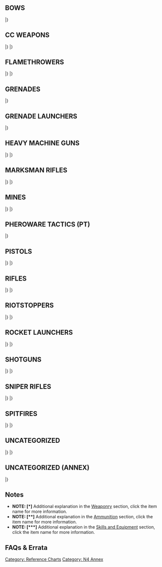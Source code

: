 {{section-reference-charts}}


==BOWS==
{{n4onlyitem}}
{{n4}}
{{weapon}}
{{weaponrow|Tactical Bow|+3|0|-6|--|--|--|--|PH|1|DA|ARM|[[Anti-materiel]], [[Silent]]}}
{{weaponrow|Viral Tactical Bow|+3|0|-6|--|--|--|--|PH|1|DA + SHOCK|BTS|[[Silent]]}}
|}
{{n4end}}


==CC WEAPONS==
{{c1}}
{{weapon}}
{{weaponrow|AP CC Weapon| | | | | | | |PH|1|AP|ARM|[[CC]]}}
{{weaponrow|CC Weapon| | | | | | | |PH|1|N|ARM|[[CC]]}}
{{weaponrow|DA CC Weapon| | | | | | | |PH|1|DA|ARM|[[CC]]}}
{{weaponrow|Monofilament CC Weapon| | | | | | | |12|1|N|ARM|[[ARM&#61;0]], [[CC]], [[State Trait | State:]] [[Dead]]}}
{{weaponrow|PARA CC Weapon| | | | | | | |--|1|PARA|PH-6|[[CC]], [[Non-Lethal]], [[State Trait | State:]] [[Immobilized-A]]}}
|}
{{c1end}}{{n4}}
{{weapon}}
{{weaponrow|AP CC Weapon| | | | | | | |PH|1|AP|ARM|[[CC]]}}
{{weaponrow|AP + DA CC Weapon| | | | | | | |PH|1|AP + DA|ARM|[[Anti-materiel]], [[CC]]}}
{{weaponrow|AP + Shock CC Weapon| | | | | | | |PH|1|AP + SHOCK|ARM|[[CC]]}}
{{weaponrow|CC Weapon| | | | | | | |PH|1|N|ARM|[[CC]]}}
{{weaponrow|DA CC Weapon| | | | | | | |PH|1|DA|ARM|[[Anti-materiel]], [[CC]]}}
{{weaponrow|E/M CC Weapon| | | | | | | |PH|1|N+E/M|BTS|[[CC]], [**]}}
{{weaponrow|EXP CC Weapon| | | | | | | |PH|1|EXP|ARM|[[Anti-materiel]], [[CC]]}}
{{weaponrow|Monofilament CC Weapon| | | | | | | |12|1|N|ARM|[[ARM&#61;0]], [[CC]], [[State Trait | State:]] [[Dead]]}}
{{weaponrow|PARA CC Weapon| | | | | | | |--|1|PARA|PH-6|[[CC]], [[State Trait | State:]] [[IMM-A]], [[Non-Lethal]]}}
{{weaponrow|Shock CC Weapon| | | | | | | |PH|1|SHOCK|ARM|[[CC]]}}
{{weaponrow|T2 CC Weapon| | | | | | | |PH|1|T2|ARM|[[Anti-materiel]], [[CC]]}}
{{weaponrow|[[Trench-Hammer]] (Thrown Mode)|0|--|--|--|--|--|--|13|1|DA|ARM|[[Anti-materiel]], [[Throwing Weapon]], [[Disposable (3)]], [*]}}
{{weaponrow|[[Trench-Hammer]] (CC Mode)| | | | | | | |PH|1|DA|ARM|[[Anti-materiel]], [[CC]], [[Disposable (3)]], [*]}}
{{weaponrow|Viral CC Weapon| | | | | | | |PH|1|DA + SHOCK|BTS|[[CC]]}}
{{weaponrow|[[Vorpal CC Weapon]] (Thrown Mode)|+3|--|--|--|--|--|--|12|1|N|ARM|[[Throwing Weapon]], [[ARM&#61;0]], [[State Trait | State:]] [[Dead]], [*]}}
{{weaponrow|[[Vorpal CC Weapon]] (CC Mode)| | | | | | | |12|1|N|ARM|[[ARM&#61;0]], [[CC]], [[State Trait | State:]] [[Dead]], [*]}}
|}
{{n4end}}


==FLAMETHROWERS==
{{c1}}
{{weapon}}
{{weaponrow|Heavy Flamethrower| | | | | | | |14|1|N|ARM|[[Continuous Damage]], [[Direct Template (Large Teardrop)]]}}
{{weaponrow|Light Flamethrower| | | | | | | |13|1|N|ARM|[[Continuous Damage]], [[Direct Template (Small Teardrop)]]}}
|}
{{c1end}}{{n4}}
{{weapon}}
{{weaponrow|Heavy Flamethrower| | | | | | | |14|1|N|ARM|[[Traits#Intuitive_Attack | Intuitive Attack]], [[Continuous Damage]], [[Direct Template (Large Teardrop)]]}}
{{weaponrow|Light Flamethrower| | | | | | | |13|1|N|ARM|[[Traits#Intuitive_Attack | Intuitive Attack]], [[Continuous Damage]], [[Direct Template (Small Teardrop)]]}}
|}
{{n4end}}


==GRENADES==
{{n4onlyitem}}
{{n4}}
{{weapon}}
{{weaponrow|[[Eclipse]] Grenades|+3|-3|--|--|--|--|--|--|1|ECLIPSE|--|[[Traits#Speculative_Attack | Speculative Attack]], [[Throwing Weapon]], [[Impact Template (Circular)]], [[Non-Lethal]], [[Reflective]], [[Targetless]], [**]}}
{{weaponrow|[[E/M]] Grenades|+3|-3|--|--|--|--|--|13|1|E/M|BTS|[[Traits#Speculative_Attack | Speculative Attack]], [[Throwing Weapon]], [[Impact Template (Circular)]], [[Non-Lethal]], [**]}}
{{weaponrow|Grenades|+3|-3|--|--|--|--|--|13|1|N|ARM|[[Traits#Speculative_Attack | Speculative Attack]], [[Throwing Weapon]], [[Impact Template (Circular)]]}}
{{weaponrow|[[Smoke]] Grenades|+3|-3|--|--|--|--|--|--|1|Smoke|--|[[Traits#Speculative_Attack | Speculative Attack]], [[Throwing Weapon]], [[Impact Template (Circular)]], [[Non-Lethal]], [[Targetless]], [**]}}
|}
{{n4end}}


==GRENADE LAUNCHERS==
{{n4onlyitem}}
{{n4}}
{{weapon}}
{{weaponrow|[[Eclipse]] Grenade Launcher|0|0|0|-3|-6|-6|--|-|1|ECLIPSE|--|[[Traits#Speculative_Attack | Speculative Attack]], [[Non-Lethal]], [[Impact Template (Circular)]], [[Reflective]], [[Targetless]], [**]}}
{{weaponrow|[[E/M]] Grenade Launcher|0|0|0|-3|-6|-6|--|13|1|E/M|BTS|[[Traits#Speculative_Attack | Speculative Attack]], [[Non-Lethal]], [[Impact Template (Circular)]], [**]}}
{{weaponrow|Grenade Launcher|0|0|0|-3|-6|-6|--|13|1|N|ARM|[[Traits#Speculative_Attack | Speculative Attack]], [[Impact Template (Circular)]]}}
{{weaponrow|[[Smoke]] Grenade Launcher|0|0|0|-3|-6|-6|--|--|1|Smoke|--|[[Traits#Speculative_Attack | Speculative Attack]], [[Non-Lethal]], [[Impact Template (Circular)]], [[Targetless]], [**]}}
|}
{{n4end}}


==HEAVY MACHINE GUNS==
{{c1}}
{{weapon}}
{{weaponrow|AP Heavy Machine Gun|-3|0|+3|+3|-3|-3|--|15|4|AP|ARM|}}
{{weaponrow|Heavy Machine Gun|-3|0|+3|+3|-3|-3|--|15|4|N|ARM|}}
{{weaponrow|MULTI Heavy Machine Gun (Burst Mode)|-3|0|+3|+3|-3|-3|--|15|4|AP|ARM|}}
{{weaponrow|MULTI Heavy Machine Gun (Anti-materiel Mode)|-3|0|+3|+3|-3|-3|--|15|1|EXP|ARM|}}
|}
{{c1end}}{{n4}}
{{weapon}}
{{weaponrow|AP Heavy Machine Gun|-3|0|+3|+3|-3|-3|--|15|4|AP|ARM|[[Suppressive Fire]]}}
{{weaponrow|Heavy Machine Gun|-3|0|+3|+3|-3|-3|--|15|4|N|ARM|[[Suppressive Fire]]}}
{{weaponrow|MULTI Heavy Machine Gun (Burst Mode)|-3|0|+3|+3|-3|-3|--|15|4|AP / SHOCK|ARM|[[Suppressive Fire]]}}
{{weaponrow|MULTI Heavy Machine Gun (Anti-materiel Mode)|-3|0|+3|+3|-3|-3|--|15|1|EXP|ARM|[[Anti-materiel]]}}
|}
{{n4end}}


==MARKSMAN RIFLES==
{{c1}}
{{weapon}}
{{weaponrow|AP Marksman Rifle|-3|+3|+3|-3|-3|-6|--|13|3|AP|ARM|}}
{{weaponrow|Marksman Rifle|-3|+3|+3|-3|-3|-6|--|13|3|N|ARM|}}
|}
{{c1end}}{{n4}}
{{weapon}}
{{weaponrow|AP Marksman Rifle|-3|+3|+3|-3|-3|-6|--|13|3|AP|ARM|[[Suppressive Fire]]}}
{{weaponrow|K1 Marksman Rifle|-3|+3|+3|-3|-3|-6|--|13|3|N|ARM|[[Anti-materiel]], [[ARM&#61;0]], [[Suppressive Fire]]}}
{{weaponrow|Marksman Rifle|-3|+3|+3|-3|-3|-6|--|13|3|N|ARM|[[Suppressive Fire]]}}
{{weaponrow|MULTI Marksman Rifle (Burst Mode)|-3|+3|+3|-3|-3|-6|--|13|3|AP / SHOCK|ARM|[[Suppressive Fire]]}}
{{weaponrow|MULTI Marksman Rifle (Anti-materiel Mode)|-3|+3|+3|-3|-3|-6|--|13|1|DA|ARM|[[Anti-materiel]]}}
{{weaponrow|Shock Marksman Rifle|-3|+3|+3|-3|-3|-6|--|13|3|SHOCK|ARM|[[Suppressive Fire]]}}
{{weaponrow|T2 Marksman Rifle|-3|+3|+3|-3|-3|-6|--|13|3|T2|ARM|[[Anti-materiel]], [[Suppressive Fire]]}}
{{weaponrow|Viral Marksman Rifle|-3|+3|+3|-3|-3|-6|--|13|3|DA + Shock|BTS|[[Suppressive Fire]]}}
|}
{{n4end}}

==MINES==
{{c1}}
{{weapon}}
{{weaponrow|[[Mines | Anti-personnel Mine]]| | | | | | | |13|1|N|ARM|[[Concealed]], [[Deployable]], [[Direct Template (Small Teardrop)]], [[Disposable (3)]], [*]}}
|}
{{c1end}}{{n4}}
{{weapon}}
{{weaponrow|AP [[Mines]]| | | | | | | |13|1|AP|ARM|[[Traits#Intuitive_Attack | Intuitive Attack]], [[Concealed]], [[Disposable (3)]], [[Direct Template (Small Teardrop)]], [[Deployable]], [*]}}
{{weaponrow|[[Chest Mines]] (CC Mode)| | | | | | | |13|1|SHOCK|ARM|[[CC Attack (+3)]], [[Disposable (2)]]}}
{{weaponrow|[[Chest Mines]] (BS Mode)| | | | | | | |13|1|SHOCK|ARM|[[Traits#Intuitive_Attack | Intuitive Attack]], [[Disposable (2)]], [[Direct Template (Small Teardrop)]], [[Double Shot]]}}
{{weaponrow|[[Cybermines]]| | | | | | | |15|1|--|BTS|[[Comms Attack]], [[Traits#Intuitive_Attack | Intuitive Attack]], [[Concealed]], [[Disposable (3)]], [[Non-Lethal]], [[Direct Template (Small Teardrop)]], [[Deployable]], {{erratahighlight}}[[State | State: Immobilized-B]], {{erratahighlight-end}}[*]}}
{{weaponrow|[[Drop Bears]] (Throwing Weapon)|+3|-3|--|--|--|--|--|--|1|--|--|[[Throwing Weapon]], [[Traits#Speculative_Attack | Speculative Attack]], [[Disposable (3)]], [[Targetless]], [*]}}
{{weaponrow|[[Drop Bears]] (Deployable Weapon)| | | | | | | |13|1|SHOCK|ARM|[[Traits#Intuitive_Attack | Intuitive Attack]], [[Disposable (3)]], [[Direct Template (Small Teardrop)]], [[Deployable]], [*]}}
{{weaponrow|E/M [[Mines]]| | | | | | | |13|1|E/M|BTS|[[Traits#Intuitive_Attack | Intuitive Attack]], [[Concealed]], [[Disposable (3)]], [[Direct Template (Small Teardrop)]], [[Non-Lethal]], [[Deployable]], [**]}}
{{weaponrow|[[Mine Dispenser]]|0|+3|-3|-6|-6|-6|--|--|1|--|--|[[Traits#Speculative_Attack | Speculative Attack]], [[Disposable (2)]], [[Double Shot]], [[Targetless]], [*]}}
{{weaponrow|Monofilament [[Mines]]| | | | | | | |12|1|N|ARM|[[Traits#Intuitive_Attack | Intuitive Attack]], [[Concealed]], [[Disposable (3)]], [[Direct Template (Small Teardrop)]], [[Deployable]], [[ARM&#61;0]], [[State Trait | State:]] [[Dead]]. [*]}}
{{weaponrow|Shock [[Mines]]| | | | | | | |13|1|SHOCK|ARM|[[Traits#Intuitive_Attack | Intuitive Attack]], [[Concealed]], [[Disposable (3)]], [[Direct Template (Small Teardrop)]], [[Deployable]], [*]}}
{{weaponrow|Viral [[Mines]]| | | | | | | |13|1|DA + SHOCK|BTS|[[Traits#Intuitive_Attack | Intuitive Attack]], [[Concealed]], [[Disposable (3)]], [[Direct Template (Small Teardrop)]], [[Deployable]], [*]}}
{{weaponrow|[[WildParrot]]| | | | | | | |13|1|E/M|BTS|[[Traits#Intuitive_Attack | Intuitive Attack]], [[Disposable (1)]], [[Direct Template (Small Teardrop)]], [[Deployable]], [[Perimeter]]. [*]}}
|}
{{n4end}}

== PHEROWARE TACTICS (PT) ==
{{n4annex}}
{{n4}}
{{weapon}}
{{weaponrow|PT: Endgame| | | | | | | |13|2|AP|BTS|[[BioWeapon]], [[Comms Attack]], [[No LoF]], [[Technical Weapon]], [[Traits#Zone_of_Control | Zone of Control]]}}
{{weaponrow|PT: Eraser| | | | | | | |14|2|DA|BTS|[[BioWeapon]], [[Comms Attack]], [[No LoF]], [[Non-Lethal]], [[State Trait | State:]] [[Isolated]], [[Technical Weapon]], [[Traits#Zone_of_Control | Zone of Control]]}}
{{weaponrow|PT: Mirrorball| | | | | | | |--|1|ECLIPSE|--|[[Comms Attack]], [[No LoF]], [[Non-Lethal]], [[Reflective]], [[Targetless]], [[Technical Weapon]], [[Impact Template (Circular)]], [[Traits#Zone_of_Control | Zone of Control]]}}
|}
{{n4end}}

==PISTOLS==
{{c1}}
{{weapon}}
{{weaponrow|Heavy [[Pistol]] (Burst Mode)|+3|0|-6|--|--|--|--|14|2|N|ARM|[*]}}
{{weaponrow|Heavy [[Pistol]] (CC Mode)| | | | | | | |14|1|N|ARM|[[CC]], [*]}}
{{weaponrow|[[Pistol]] (Burst Mode)|+3|0|-6|--|--|--|--|11|2|N|ARM|[*]}}
{{weaponrow|[[Pistol]] (CC Mode)| | | | | | | |11|1|N|ARM|[[CC]], [*]}}
|}
{{c1end}}{{n4}}
{{weapon}}
{{weaponrow|AP Heavy [[Pistol]] (Burst Mode)|+3|0|-6|--|--|--|--|14|2|AP|ARM|[*]}}
{{weaponrow|AP Heavy [[Pistol]] (CC Mode)| | | | | | | |14|1|AP|ARM|[[CC]], [*]}}
{{weaponrow|Assault [[Pistol]] (Burst Mode)|+3|0|-6|--|--|--|--|13|4|N|ARM|[*]}}
{{weaponrow|Assault [[Pistol]] (CC Mode)| | | | | | | |13|1|N|ARM|[[CC]], [*]}}
{{weaponrow|Breaker [[Pistol]] (Burst Mode)|+3|0|-6|--|--|--|--|12|2|AP|BTS|[*]}}
{{weaponrow|Breaker [[Pistol]] (CC Mode)| | | | | | | |12|1|AP|BTS|[[CC]], [*]}}
{{weaponrow|Heavy [[Pistol]] (Burst Mode)|+3|0|-6|--|--|--|--|14|2|SHOCK|ARM|[*]}}
{{weaponrow|Heavy [[Pistol]] (CC Mode)| | | | | | | |14|1|SHOCK|ARM|[[CC]], [*]}}
{{weaponrow|MULTI [[Pistol]] (Burst Mode)|+3|0|-6|--|--|--|--|13|2|AP / SHOCK|ARM|[*]}}
{{weaponrow|MULTI [[Pistol]] (Anti-materiel Mode)|+3|0|-6|--|--|--|--|13|1|DA|ARM|[[Anti-materiel]], [*]}}
{{weaponrow|MULTI [[Pistol]] (CC Mode)| | | | | | | |13|1|AP / SHOCK / DA|ARM|[[Anti-Materiel]] (DA), [[CC]], [*]}}
{{weaponrow|[[Pistol]] (Burst Mode)|+3|0|-6|--|--|--|--|11|2|N|ARM|[*]}}
{{weaponrow|[[Pistol]] (CC Mode)| | | | | | | |11|1|N|ARM|[[CC]], [*]}}
{{weaponrow|Stun [[Pistol]] (Burst Mode)|+3|0|-6|--|--|--|--|11|2|Stun|BTS|[[Non-Lethal]], [*]}}
{{weaponrow|Stun [[Pistol]] (CC Mode)| | | | | | | |11|1|Stun|BTS|[[CC]], [[Non-Lethal]], [*]}}
{{weaponrow|Viral [[Pistol]] (Burst Mode)|+3|0|-6|--|--|--|--|12|2|DA + SHOCK|BTS|[*]}}
{{weaponrow|Viral [[Pistol]] (CC Mode)| | | | | | | |12|1|DA + SHOCK|BTS|[[CC]], [*]}}
|}
{{n4end}}


==RIFLES==
{{c1}}
{{weapon}}
{{weaponrow|AP Rifle|0|+3|-3|-3|-6|-6|--|13|3|AP|ARM|}}
{{weaponrow|Breaker Combi Rifle|+3|+3|-3|-3|-6|-6|--|13|3|AP|BTS|}}
{{weaponrow|Combi Rifle|+3|+3|-3|-3|-6|-6|--|13|3|N|ARM|}}
{{weaponrow| MULTI Rifle (Burst Mode)|+3|+3|-3|-3|-6|-6|--|13|3|AP|ARM|}}
{{weaponrow| MULTI Rifle (Anti-materiel Mode)|+3|+3|-3|-3|-6|-6|--|13|1|DA|ARM|}}
{{weaponrow|Rifle|0|+3|-3|-3|-6|-6|--|13|3|N|ARM|}}
|}
{{c1end}}{{n4}}
{{weapon}}
{{weaponrow|AP Rifle|0|+3|-3|-3|-6|-6|--|13|3|AP|ARM|[[Suppressive Fire]]}}
{{weaponrow|Breaker Rifle|0|+3|-3|-3|-6|-6|--|13|3|AP|BTS|[[Suppressive Fire]]}}
{{weaponrow|Breaker Combi Rifle|+3|+3|-3|-3|-6|-6|--|13|3|AP|BTS|[[Suppressive Fire]]}}
{{weaponrow|Combi Rifle|+3|+3|-3|-3|-6|-6|--|13|3|N|ARM|[[Suppressive Fire]]}}
{{weaponrow|K1 Combi Rifle|+3|+3|-3|-3|-6|-6|--|13|3|N|ARM|[[Anti-materiel]], [[ARM&#61;0]], [[Suppressive Fire]]}}
{{weaponrow|MULTI Rifle (Burst Mode)|+3|+3|-3|-3|-6|-6|--|13|3|AP / SHOCK|ARM|[[Suppressive Fire]]}}
{{weaponrow|MULTI Rifle (Anti-materiel Mode)|+3|+3|-3|-3|-6|-6|--|13|1|DA|ARM|[[Anti-materiel]]}}
{{weaponrow|Plasma Rifle (Blast Mode)|+3|+3|-3|-3|-6|-6|--|13|3|N|[[Combined Saving Roll | ARM+BTS]]|[[Suppressive Fire]], [[Impact Template (Circular)]]}}
{{weaponrow|Plasma Rifle (Hit Mode)|+3|+3|-3|-3|-6|-6|--|14|3|N|[[Combined Saving Roll | ARM+BTS]]|[[Suppressive Fire]]}}
{{weaponrow|Rifle|0|+3|-3|-3|-6|-6|--|13|3|N|ARM|[[Suppressive Fire]]}}
{{weaponrow|T2 Rifle|0|+3|-3|-3|-6|-6|--|13|3|T2|ARM|[[Anti-materiel]], [[Suppressive Fire]]}}
{{weaponrow|Viral Combi Rifle|+3|+3|-3|-3|-6|-6|--|13|3|DA + SHOCK|BTS|[[Suppressive Fire]]}}
{{weaponrow|Viral Rifle|0|+3|-3|-3|-6|-6|--|13|3|DA + SHOCK|BTS|[[Suppressive Fire]]}}
|}
{{n4end}}


==RIOTSTOPPERS==
{{c1}}
{{weapon}}
{{weaponrow|Heavy Riotstopper| | | | | | | |--|1|PARA|PH-6|[[Direct Template (Large Teardrop)]], [[Non-Lethal]], [[State Trait | State:]] [[Immobilized-A]]}}
{{weaponrow|Light Riotstopper| | | | | | | |--|1|PARA|PH-6|[[Direct Template (Small Teardrop)]], [[Non-Lethal]], [[State Trait | State:]] [[Immobilized-A]]}}
|}
{{c1end}}{{n4}}
{{weapon}}
{{weaponrow|Heavy Riotstopper| | | | | | | |--|1|PARA|PH-6|[[State Trait | State:]] [[IMM-A]], [[Non-Lethal]], [[Direct Template (Large Teardrop)]]}}
{{weaponrow|Light Riotstopper| | | | | | | |--|1|PARA|PH-6|[[State Trait | State:]] [[IMM-A]], [[Non-Lethal]], [[Direct Template (Small Teardrop)]]}}
|}
{{n4end}}


==ROCKET LAUNCHERS==
{{c1}}
{{weapon}}
{{weaponrow|Heavy Rocket Launcher (Hit Mode)|-3|0|+3|+3|-3|-3|--|15|2|N|ARM|[[Continuous Damage]]}}
|}
{{c1end}}{{n4}}
{{weapon}}
{{weaponrow|Heavy Rocket Launcher (Blast Mode)|-3|0|+3|+3|-3|-3|--|14|2|N|ARM|[[Continuous Damage]], [[Impact Template (Circular)]]}}
{{weaponrow|Heavy Rocket Launcher (Hit Mode)|-3|0|+3|+3|-3|-3|--|15|2|N|ARM|[[Continuous Damage]]}}
{{weaponrow|Light Rocket Launcher (Blast Mode)|0|+3|+3|-3|-6|-6|--|13|2|N|ARM|[[Continuous Damage]], [[Impact Template (Circular)]]}}
{{weaponrow|Light Rocket Launcher (Hit Mode)|0|+3|+3|-3|-6|-6|--|14|2|N|ARM|[[Continuous Damage]]}}
|}
{{n4end}}

==SHOTGUNS==
{{c1}}
{{weapon}}
{{weaponrow|Boarding Shotgun (Hit Mode)|+6|0|-3|--|--|--|--|14|2|AP|ARM|}}
{{weaponrow|Boarding Shotgun (Blast Mode)| | | | | | | |14|2|N|ARM|[[Direct Template (Small Teardrop)]]}}
{{weaponrow|Light Shotgun (Hit Mode)|+6|0|-3|--|--|--|--|13|2|N|ARM|}}
{{weaponrow|Light Shotgun (Blast Mode)| | | | | | | |13|2|N|ARM|[[Direct Template (Small Teardrop)]]}}
|}
{{c1end}}{{n4}}
{{weapon}}
{{weaponrow|Boarding Shotgun (Hit Mode)|+6|0|-3|--|--|--|--|14|2|AP|ARM|}}
{{weaponrow|Boarding Shotgun (Blast Mode)| | | | | | | |14|2|N|ARM|[[Direct Template (Small Teardrop)]]}}
{{weaponrow|T2 Boarding Shotgun (Hit Mode)|+6|0|-3|--|--|--|--|14|2|T2|ARM|[[Anti-materiel]]}}
{{weaponrow|T2 Boarding Shotgun (Blast Mode)| | | | | | | |14|2|N|ARM|[[Direct Template (Small Teardrop)]]}}
{{weaponrow|Heavy Shotgun (Hit Mode)|+6|0|-3|--|--|--|--|15|2|AP|ARM|}}
{{weaponrow|Heavy Shotgun (Blast Mode)| | | | | | | |15|2|N|ARM|[[Direct Template (Small Teardrop)]]}}
{{weaponrow|Light Shotgun (Hit Mode)|+6|0|-3|--|--|--|--|13|2|N|ARM|}}
{{weaponrow|Light Shotgun (Blast Mode)| | | | | | | |13|2|N|ARM|[[Direct Template (Small Teardrop)]]}}
{{weaponrow|Vulkan Shotgun (Hit Mode)|+6|0|-3|--|--|--|--|14|2|AP|ARM|}}
{{weaponrow|Vulkan Shotgun (Blast Mode)| | | | | | | |14|2|N|ARM|[[Continuous Damage]], [[Direct Template (Small Teardrop)]]}}
|}
{{n4end}}


==SNIPER RIFLES==
{{c1}}
{{weapon}}
{{weaponrow|AP Sniper Rifle|-3|0|+3|+3|+3|+3|-3|15|2|AP|ARM|}}
{{weaponrow|MULTI Sniper Rifle (Burst Mode)|-3|0|+3|+3|+3|+3|-3|15|2|AP|ARM|}}
{{weaponrow| MULTI Sniper Rifle (Anti-materiel Mode)|-3|0|+3|+3|+3|+3|-3|15|1|DA|ARM|}}
{{weaponrow|Sniper Rifle|-3|0|+3|+3|+3|+3|-3|15|2|N|ARM|}}
|}
{{c1end}}{{n4}}
{{weapon}}
{{weaponrow|AP Sniper Rifle|-3|0|+3|+3|+3|+3|-3|15|2|AP|ARM|}}
{{weaponrow|K1 Sniper Rifle|-3|0|+3|+3|+3|+3|-3|13|2|N|ARM|[[Anti-materiel]], [[ARM&#61;0]]}}
{{weaponrow|MULTI Sniper Rifle (Burst Mode)|-3|0|+3|+3|+3|+3|-3|15|2|AP / SHOCK|ARM|}}
{{weaponrow|MULTI Sniper Rifle (Anti-materiel Mode)|-3|0|+3|+3|+3|+3|-3|15|2|DA|ARM|[[Anti-materiel]]}}
{{weaponrow|Plasma Sniper Rifle (Blast Mode)|-3|0|+3|+3|+3|+3|-3|14|2|N|[[Combined Saving Roll | ARM+BTS]]|[[Impact Template (Circular)]]}}
{{weaponrow|Plasma Sniper Rifle (Hit Mode)|-3|0|+3|+3|+3|+3|-3|15|2|N|[[Combined Saving Roll | ARM+BTS]]|}}
{{weaponrow|Sniper Rifle|-3|0|+3|+3|+3|+3|-3|15|2|SHOCK|ARM|}}
{{weaponrow|T2 Sniper Rifle|-3|0|+3|+3|+3|+3|-3|15|2|T2|ARM|[[Anti-materiel]]}}
{{weaponrow|Viral Sniper Rifle|-3|0|+3|+3|+3|+3|-3|15|2|DA + SHOCK|BTS|}}
|}
{{n4end}}


==SPITFIRES==
{{c1}}
{{weapon}}
{{weaponrow|AP Spitfire|0|+3|+3|-3|-6|-6|--|14|4|AP|ARM|}}
{{weaponrow|Spitfire|0|+3|+3|-3|-6|-6|--|14|4|N|ARM|}}
|}
{{c1end}}{{n4}}
{{weapon}}
{{weaponrow|AP Spitfire|0|+3|+3|-3|-6|-6|--|14|4|AP|ARM|[[Suppressive Fire]]}}
{{weaponrow|Spitfire|0|+3|+3|-3|-6|-6|--|14|4|N|ARM|[[Suppressive Fire]]}}
|}
{{n4end}}


==UNCATEGORIZED==
{{c1}}
{{weapon}}
{{weaponrow|Chain Colt| | | | | | | |13|1|N|ARM|[[Direct Template (Small Teardrop)]]}}
{{weaponrow|Chain Rifle| | | | | | | |13|1|N|ARM|[[Direct Template (Large Teardrop)]]}}
{{weaponrow|[[Discover]]|+3|0|0|0|-3|-3|-6| | | | |[*]}}
{{weaponrow|Feuerbach|-3|0|+3|+3|0|0|--|14|2|AP + DA|ARM|}}
{{weaponrow|Hyper Rapid Magnetic Cannon|-3|0|+3|+3|0|0|--|15|5|AP|ARM|}}
{{weaponrow|[[MediKit]]|+3|0|-6|--|--|--|--|--|1|--|--|[[Non-Lethal]], [*]}}
{{weaponrow|Missile Launcher|-3|0|0|+3|+3|-3|-3|14|1|AP + EXP|ARM|}}
{{weaponrow|Mk12|0|+3|+3|-3|-6|-6|--|15|3|N|ARM|}}
{{weaponrow|Nanopulser| | | | | | | |13|1|N|BTS|[[Direct Template (Small Teardrop)]]}}
{{weaponrow|Red Fury|0|+3|+3|-3|-3|-6|--|13|4|N|ARM|}}
{{weaponrow|Submachine Gun|+3|0|-3|-6|--|--|--|13|3|AP|ARM|}}
|}
{{c1end}}{{n4}}
{{weapon}}
{{weaponrow|Adhesive Launcher|0|+3|-3|-3|-6|-6|--|--|1|PARA|PH-6|[[Non-Lethal]]{{erratahighlight}}, [[State | State: Immobilized-A]]{{erratahighlight-end}}}}
{{weaponrow|Akrylat-kanone|-3|0|+3|+3|-3|-3|--|--|1|PARA|PH-6|[[Disposable (2)]], [[State Trait | State:]] [[IMM-A]], [[Non-Lethal]]}}
{{weaponrow|Blitzen|-3|0|+3|+3|-3|-3|--|14|1|E/M|BTS|[[Disposable (2)]], [[Non-Lethal]], [**]}}
{{weaponrow|Chain-colt| | | | | | | |13|1|N|ARM|[[Traits#Intuitive_Attack | Intuitive Attack]], [[Direct Template (Small Teardrop)]]}}
{{weaponrow|Chain Rifle| | | | | | | |13|1|N|ARM|[[Traits#Intuitive_Attack | Intuitive Attack]], [[Direct Template (Large Teardrop)]]}}
{{weaponrow|Contender|0|+3|-3|-3|-6|-6|--|13|1|DA|ARM|[[Anti-materiel]]}}
{{weaponrow|[[CrazyKoala]]| | | | | | | |15|1|SHOCK|ARM|[[Disposable (2)]], [[Boost]], [[Perimeter]], [[Deployable]], [*]}}
{{weaponrow|Deactivator|+6|+3|-6|--|--|--|--|--|1|--|--|[[Technical Weapon]], [[BS Attack]], [***]}}
{{weaponrow|[[Discover]]|+3|0|0|0|-3|-3|-6|--|--|--|--|[***]}}
{{weaponrow|[[D-Charges]] (Deployable Mode)| | | | | | | |14|1|AP + EXP|ARM|[[Anti-materiel]], [[Disposable (3)]], [[Deployable]], [*]}}
{{weaponrow|[[D-Charges]] (CC Mode)| | | | | | | |14|1|AP + EXP|ARM|[[Anti-materiel]], [[CC]], [[Disposable (3)]], [*]}}
{{weaponrow|E/Marat| | | | | | | |13|1|E/M|BTS|[[Traits#Intuitive_Attack | Intuitive Attack]], [[Non-Lethal]], [[Direct Template (Large Teardrop)]], [**]}}
{{weaponrow|E/Mitter|0|+3|-3|-3|-6|-6|--|13|1|E/M|BTS|[[Non-Lethal]], [**]}}
{{weaponrow|[[FastPanda]]| | | | | | | |--|1|--|--|[[Disposable (1)]], [[Indiscriminate]], [[Perimeter]], [[Deployable]], [[Traits#Zone_of_Control | Zone of Control]], [***]}}
{{weaponrow|Feuerbach (Blast Mode)|-3|0|+3|+3|0|0|--|14|1|EXP|ARM|[[Anti-materiel]]}}
{{weaponrow|Feuerbach (Burst Mode)|-3|0|+3|+3|0|0|--|14|2|AP + DA|ARM|[[Anti-materiel]]}}
{{weaponrow|Flammenspeer (Blast Mode)|-3|0|+3|+3|-3|-3|--|14|1|N|ARM|[[Continuous Damage]], [[Disposable (2)]], [[Impact Template (Circular)]]}}
{{weaponrow|Flammenspeer (Hit Mode)|-3|0|+3|+3|-3|-3|--|15|1|N|ARM|[[Continuous Damage]], [[Disposable (2)]]}}
{{weaponrow|Flash Pulse|0|+3|+3|-3|-3|-3|-6|13|1|Stun|BTS|[[Technical Weapon]], [[Non-Lethal]]}}
{{weaponrow|Forward Observer|0|0|0|-3|-3|-3|-6|--|2|--|--|[[Technical Weapon]], [[State Trait | State:]] [[Targeted]], [[Non-Lethal]], [***]}}
{{weaponrow|Gizmokit|+3|0|-6|--|--|--|--|--|1|--|--|[[Non-Lethal]], [***]}}
{{weaponrow|Hyper-rapid Magnetic Cannon (Burst Mode)|-3|0|+3|+3|0|0|--|15|5|AP / SHOCK|ARM|[[Suppressive Fire]]}}
{{weaponrow|Hyper-rapid Magnetic Cannon (Anti-materiel Mode)|-3|0|+3|+3|0|0|--|15|1|DA|ARM|[[Anti-materiel]]}}
{{weaponrow|Jammer| | | | | | | |13|1|N|BTS|[[Technical Weapon]], [[Comms Attack]], [[Traits#Intuitive_Attack | Intuitive Attack]], [[Disposable (2)]], [[State Trait | State:]] [[Isolated]], [[Non-Lethal]], [[No LoF]], [[Traits#Zone_of_Control | Zone of Control]]}}
{{weaponrow|Katyusha MRL|0|+3|-3|-3|-3|-6|--|14|1|DA|ARM|[[Anti-materiel]], [[Traits#Speculative_Attack | Speculative Attack]], [[Impact Template (Circular)]]}}
{{weaponrow|[[MadTraps]]| | | | | | | |--|1|PARA|PH-6|[[Disposable (2)]], [[Boost]], [[Non-Lethal]], [[Perimeter]], [[Deployable]], [*]}}
{{weaponrow|Medikit|+3|0|-6|--|--|--|--|--|1|--|--|[[Non-Lethal]], [***]}}
{{weaponrow|Missile Launcher (Hit Mode)|-3|0|0|+3|+3|-3|-3|14|1|AP + EXP|ARM|[[Anti-materiel]]}}
{{weaponrow|Missile Launcher (Blast Mode)|-3|0|0|+3|+3|-3|-3|14|1|EXP|ARM|[[Anti-materiel]], [[Impact Template (Circular)]]}}
{{weaponrow|Mk12|0|+3|+3|-3|-6|-6|--|15|3|N|ARM|[[Suppressive Fire]]}}
{{weaponrow|Nanopulser| | | | | | | |13|1|N|BTS|[[Direct Template (Small Teardrop)]]}}
{{weaponrow|Ohotnik|-3|+3|+3|+3|0|-6|-6|14|2|AP|ARM|}}
{{weaponrow|Panzerfaust|-3|0|+3|+3|-3|-3|--|14|1|AP + EXP|ARM|[[Anti-materiel]], [[Disposable (2)]]}}
{{weaponrow|Pitcher|0|+3|-3|-6|-6|--|--|--|1|--|--|[[Traits#Speculative_Attack | Speculative Attack]], [[Disposable (2)]], [[Indiscriminate]], [[Non-Lethal]], [[Targetless]]}}
{{weaponrow|Plasma Carbine (Blast Mode)|+3|+3|-3|-3|-6|--|--|13|2|N|[[Combined Saving Roll | ARM+BTS]]|[[Impact Template (Circular)]]}}
{{weaponrow|Plasma Carbine (Hit Mode)|+3|+3|-3|-3|-6|--|--|14|2|N|[[Combined Saving Roll | ARM+BTS]]|}}
{{weaponrow|Portable Autocannon|-3|0|+3|+3|-3|-3|--|15|2|AP + EXP|ARM|[[Anti-materiel]]}}
{{weaponrow|Pulzar| | | | | | | |13|1|N|BTS|[[Traits#Intuitive_Attack | Intuitive Attack]], [[Direct Template (Large Teardrop)]]}}
{{weaponrow|Red Fury|0|+3|+3|-3|-3|-6|--|13|4|SHOCK|ARM|[[Suppressive Fire]]}}
{{weaponrow|[[Sepsitor]]| | | | | | | |WIP|1|--|BTS|[[Traits#Intuitive_Attack | Intuitive Attack]], [[Disposable (2)]], [[Direct Template (Large Teardrop)]], [[State Trait | State:]] [[Sepsitorized]], [*] {{seefaq}} }}
{{weaponrow|[[Sepsitor]] Plus| | | | | | | |WIP|1|--|BTS|[[Traits#Intuitive_Attack | Intuitive Attack]], [[Direct Template (Large Teardrop)]], [[State Trait | State:]] [[Sepsitorized]], [*] {{seefaq}} }}
{{weaponrow|Submachine Gun|+3|0|-3|-6|--|--|--|13|3|AP / SHOCK|ARM|[[Suppressive Fire]]}}
{{weaponrow|Suppressive Fire Mode|0|0|-3|--|--|--|--|*|3|*|*|[***]}}
{{weaponrow|[[SymbioBug]]| | | | | | | |13|1|N|BTS|[[Disposable (2)]], [[State Trait | State:]] [[Targeted]], [[Boost]], [[Perimeter]], [[Deployable]], [*]}}
{{weaponrow|Uragan MRL (Blast Mode)|0|+3|-3|-3|-3|-6|--|14|3|AP + SHOCK|ARM|[[Traits#Speculative_Attack | Speculative Attack]], [[Impact Template (Circular)]], [[Burst: Single Target]]}}
{{weaponrow|Uragan MRL (Hit Mode)|0|+3|-3|-3|-3|-6|--|15|3|AP + SHOCK|ARM|[[Burst: Single Target]]}}
{{weaponrow|Zapper| | | | | | | |13|1|E/M|BTS|[[Traits#Intuitive_Attack | Intuitive Attack]], [[Non-Lethal]], [[Direct Template (Small Teardrop)]], [**]}}
|}
{{n4end}}

== UNCATEGORIZED (ANNEX)==
{{n4annex}}
{{n4}}
{{weapon}}
{{weaponrow|Phero-Booster (Burst Mode)|0|+3|+3|-3|-3|-6|--|14|2|N|BTS|[[BioWeapon]], [[Comms Attack]], [[State Trait | State:]] [[Targeted]], [[Technical Weapon]]}}
{{weaponrow|Phero-Booster (Hit Mode)|0|+3|+3|-3|-3|-6|--|16|1|N|BTS|[[BioWeapon]], [[Comms Attack]], [[State Trait | State:]] [[Targeted]], [[Technical Weapon]]}}
|}
{{n4end}}


== Notes ==
* '''NOTE: [*]''' Additional explanation in the [[Weaponry]] section, click the item name for more information.
* '''NOTE: [**]''' Additional explanation in the [[Ammunition]] section, click the item name for more information.
* '''NOTE: [***]''' Additional explanation in the [[Skills and Equipment]] section, click the item name for more information.


== FAQs & Errata ==

{{faqbox |
type = faq |
title = N4 FAQ |
version = 1.0, Jan 2021 |
q = Q: How does Immunity (Total) interact with Plasma Weapons, and with Sepsitor? |
a = A: Immunity (Total) cancels the special effects of any ammunition, considering them Normal Ammunition. Plasma weapons use Normal Ammunition, but their Saving Roll is ARM+BTS, so one ARM and one BTS Saving Roll will be made. Sepsitor should have the State: Sepsitorized Trait, and therefore does not work against targets with Immunity (Total). |
related = [[Combined Saving Roll]], [[Immunity]], [[Sepsitor]], [[Weapon Chart]] }}


{{section-reference-charts}}



[[Category: Reference Charts]]
[[Category: N4 Annex]]
